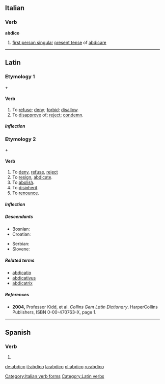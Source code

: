 ==Italian==

===Verb===
'''abdico'''

# [[first person singular]]  [[present tense]] of [[abdicare]]

[[Category:Italian verb forms]]

----

==Latin==

===Etymology 1===
{{term|ab-|ab-|from|lang=la}} + {{term|dico|dīcō|I say|lang=la}}

====Verb====
{{la-verb|abdico|abdicō|abdicere|abdicere|abdixi|abdīxī|abdictum|abdictum}}

# To [[refuse]]; [[deny]]; [[forbid]]; [[disallow]].
# To [[disapprove]] of; [[reject]]; [[condemn]].

=====Inflection=====
{{la-conj-3rd|abdīc|abdīx|abdīct|11=abdic|22=abdix|33=abdict}}

===Etymology 2===
{{term|ab-|ab-|from|lang=la}} + {{term|dico|dicō|I dedicate|lang=la}}

====Verb====
{{la-verb|abdico|abdicō|abdicare|abdicāre|abdicavi|abdicāvī|abdicatum|abdicātum}}

# To [[deny]], [[refuse]], [[reject]]
# To [[resign]], [[abdicate]].
# To [[abolish]].
# To [[disinherit]].
# To [[renounce]].

=====Inflection=====
{{la-conj-1st|abdic|abdicāv|abdicāt|11=abdic|22=abdicav|33=abdicat}}

=====Descendants=====
{{rel-top|Descendants}}
* Bosnian: {{l|bs|abdicirati}}
* Croatian: {{l|hr|abdicirati}}
{{rel-mid}}
* Serbian: {{l|sr|abdicirati}}
* Slovene: {{l|sl|abdicirati}}
{{rel-bottom}}

=====Related terms=====
* [[abdicatio]]
* [[abdicativus]]
* [[abdicatrix]]

=====References=====
* '''2004,''' Professor Kidd, et al. ''Collins Gem Latin Dictionary''. HarperCollins Publishers, ISBN 0-00-470763-X, page 1.
{{R:L&S|abdico}}

[[Category:Latin verbs]]

----

==Spanish==

===Verb===
{{es-verb-form|abdicar}}

# {{es-verb form of|ending=ar|mood=indicative|tense=present|pers=1|number=singular|[[abdicar]]}}

[[de:abdico]]
[[it:abdico]]
[[la:abdico]]
[[pl:abdico]]
[[ru:abdico]]